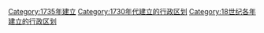 {{Cat topic in year| topic=建立的行政区划|year=1735}}
[[Category:1735年建立|Category:1735年建立]]
[[Category:1730年代建立的行政区划|Category:1730年代建立的行政区划]]
[[Category:18世纪各年建立的行政区划|Category:18世纪各年建立的行政区划]]